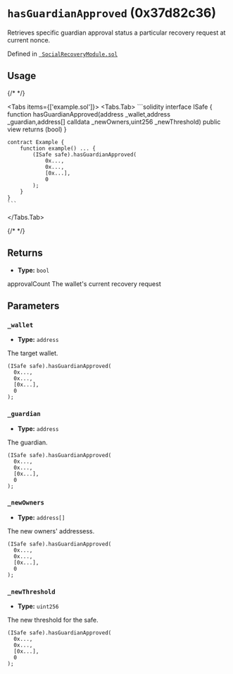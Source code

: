 



# `hasGuardianApproved` (0x37d82c36)



Retrieves specific guardian approval status a particular recovery request at current nonce.




Defined in [` SocialRecoveryModule.sol`](https://github.com/safe-global/safe-modules/tree/recovery/v0.1.0/modules/recovery/contracts/generated-markups/candide-contracts/contracts/modules/social_recovery/SocialRecoveryModule.sol#Lundefined)


## Usage

{/* <!-- vale off --> */}

<Tabs items={['example.sol']}>
  <Tabs.Tab>
    ```solidity
    interface ISafe {
        function hasGuardianApproved(address _wallet,address _guardian,address[] calldata _newOwners,uint256 _newThreshold) public view returns (bool)
    }

    contract Example {
        function example() ... {
            (ISafe safe).hasGuardianApproved(
                0x...,
                0x...,
                [0x...],
                0
            );
        }
    }
    ```
  </Tabs.Tab>
</Tabs>

{/* <!-- vale on --> */}

## Returns



  - **Type:** `bool`

  approvalCount The wallet's current recovery request




## Parameters

### `_wallet`

  - **Type:** `address`

  The target wallet.

  ```solidity focus=2
  (ISafe safe).hasGuardianApproved(
    0x...,
    0x...,
    [0x...],
    0
  );
  ```


### `_guardian`

  - **Type:** `address`

  The guardian.

  ```solidity focus=3
  (ISafe safe).hasGuardianApproved(
    0x...,
    0x...,
    [0x...],
    0
  );
  ```


### `_newOwners`

  - **Type:** `address[]`

  The new owners' addressess.

  ```solidity focus=4
  (ISafe safe).hasGuardianApproved(
    0x...,
    0x...,
    [0x...],
    0
  );
  ```


### `_newThreshold`

  - **Type:** `uint256`

  The new threshold for the safe.

  ```solidity focus=5
  (ISafe safe).hasGuardianApproved(
    0x...,
    0x...,
    [0x...],
    0
  );
  ```





